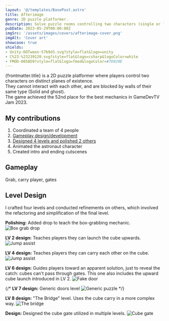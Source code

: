 ```yaml
---
layout: '@/templates/BasePost.astro'
title: Afterimage
genre: 2D puzzle platformer.
description: Solve puzzle rooms controlling two characters (single or local multiplayer).
pubDate: 2023-05-29T00:00:00Z
imgSrc: '/assets/images/covers/afterimage-cover.png'
imgAlt: 'Cover art'
showcase: true
shields:
- Unity-DOTween-57b9d3.svg?style=flat&logo=unity
- C%23-%23239120.svg?style=flat&logo=csharp&logoColor=white
- FMOD-0058D9?style=flat&logo=fmod&logoColor=#7D929E
---
```


{frontmatter.title} is a 2D puzzle platformer where players control two characters on distinct planes of existence.<br />
They cannot interact with each other, and are blocked by walls of their same type (Solid and ghost).<br />
The game achieved the 52nd place for the best mechanics in GameDevTV Jam 2023.

<StoreLinkBanner
  gitHubUrl='https://github.com/ironcutter24/GDtvJam2023'
  playStoreUrl=''
  itchUrl='https://ironcutter24.itch.io/afterimage'
/>

<ProjectDetails
  role='Director - Designer - Developer'
  company='[Game Jam]'
  platforms='WebGL - PC'
  time='10 Days'
/>

## My contributions

1. Coordinated a team of 4 people
1. [Gameplay design/development](#gameplay)
1. [Designed 4 levels and polished 2 others](#level-design)
1. Animated the astronaut character
1. Created intro and ending cutscenes

## Gameplay

<EmbedVideo url="https://www.youtube.com/embed/I0cuBfJZC24?si=9Dg-G2eXKbRtnKnJ" />

Grab, carry player, gates

## Level Design

I crafted four levels and conducted refinements on others,
which involved the refactoring and simplification of the final level.

**Polishing:** Added drop to teach the box-grabbing mechanic.
![Box grab drop](../../images/post-afterimage/cube-grab-drop.png)

**LV 2 design:** Teaches players they can launch the cube upwards.
![Jump assist](../../images/post-afterimage/cube-launch.jpg)

**LV 4 design:** Teaches players they can carry each other on the cube.
![Jump assist](../../images/post-afterimage/jump-assist.png)

**LV 6 design:** Guides players toward an apparent solution,
just to reveal the catch: cubes can't pass through gates.
This one also includes the upward cube launch introduced in LV 2.
![Fake door](../../images/post-afterimage/fake-door.png)

{/*
**LV 7 design:** Generic doors level
![Generic puzzle](../../images/post-afterimage/generic-puzzle.png)
*/}

**LV 8 design:** "The Bridge" level. Uses the cube carry in a more complex way.
![The bridge](../../images/post-afterimage/the-bridge.png)

**Design:** Designed the cube gate utilized in multiple levels.
![Cube gate](../../images/post-afterimage/cube-gates.png)
